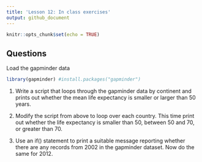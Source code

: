 ```yaml
---
title: 'Lesson 12: In class exercises'
output: github_document
---
```


```r
knitr::opts_chunk$set(echo = TRUE)
```

## Questions

Load the gapminder data
```r
library(gapminder) #install.packages("gapminder")
```



1. Write a script that loops through the gapminder data by continent and prints out whether the mean life expectancy is smaller or larger than 50 years.

2. Modify the script from above to loop over each country. This time print out whether the life expectancy is smaller than 50, between 50 and 70, or greater than 70.

3. Use an if() statement to print a suitable message reporting whether there are any records from 2002 in the gapminder dataset. Now do the same for 2012.

